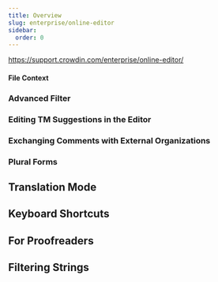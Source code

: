 ```yaml
---
title: Overview
slug: enterprise/online-editor
sidebar:
  order: 0
---
```


https://support.crowdin.com/enterprise/online-editor/


#### File Context

### Advanced Filter

### Editing TM Suggestions in the Editor

### Exchanging Comments with External Organizations

### Plural Forms

## Translation Mode

## Keyboard Shortcuts

## For Proofreaders

## Filtering Strings